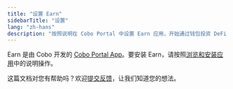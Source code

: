 ```yaml
---
title: "设置 Earn"
sidebarTitle: "设置"
lang: "zh-hans"
description: "按照说明在 Cobo Portal 中设置 Earn 应用，开始通过钱包投资 DeFi 产品。"
---
```


Earn 是由 Cobo 开发的 [Cobo Portal App](/cn/portal/portal-apps/introduction)。要安装 Earn，请按照[浏览和安装应用](/cn/portal/portal-apps/browse-and-install)中的说明操作。

<Tip>这篇文档对您有帮助吗？欢迎[提交反馈](https://forms.zohopublic.com/cobo/form/DocumentFeedbackForm/formperma/QvLOhxJv1_JMsJ-1dleZ8Itb_7rzN-LtgvsDdxosoVI?referrername=manuals)，让我们知道您的想法。</Tip>
